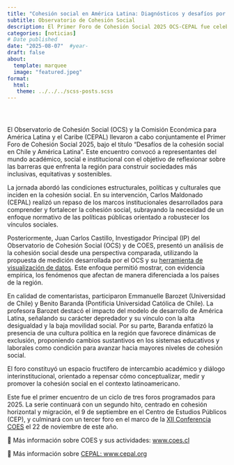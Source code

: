```yaml
---
title: "Cohesión social en América Latina: Diagnósticos y desafíos por OCS y CEPAL"
subtitle: Observatorio de Cohesión Social
description: El Primer Foro de Cohesión Social 2025 OCS-CEPAL fue celebrado el pasado 30 de julio.
categories: [noticias]
# Date published
date: "2025-08-07"  #year-
draft: false
about:
  template: marquee
  image: "featured.jpeg"
format: 
  html: 
   theme: ../../../scss-posts.scss
---
```


<div style="display: flex; align-items: center; gap: 1rem; flex-wrap: wrap;">

  <a href="https://x.com/CentroCOES/status/1947356705081131071" target="_blank" style="text-decoration: none; color: inherit;">
    <i class="bi bi-twitter-x" style="font-size: 1.5rem;"></i>
  </a>

  <a href="https://coes.cl/2025/07/31/coes-y-cepal-abordan-los-desafios-de-la-cohesion-social-en-america-latina/" target="_blank" style="text-decoration: none; color: inherit;">
    <i class="bi bi-globe" style="font-size: 1.5rem;"></i>
  </a>

  <a href="https://www.instagram.com/p/DMYQ_p_uPW8/?utm_source=ig_web_copy_link&igsh=MzRlODBiNWFlZA==" target="_blank" style="text-decoration: none; color: inherit;">
    <i class="bi bi-instagram" style="font-size: 1.5rem;"></i>
  </a>

</div>

El Observatorio de Cohesión Social (OCS) y la Comisión Económica para América Latina y el Caribe (CEPAL) llevaron a cabo conjuntamente el Primer Foro de Cohesión Social 2025, bajo el título “Desafíos de la cohesión social en Chile y América Latina”. Este encuentro convocó a representantes del mundo académico, social e institucional con el objetivo de reflexionar sobre las barreras que enfrenta la región para construir sociedades más inclusivas, equitativas y sostenibles.

La jornada abordó las condiciones estructurales, políticas y culturales que inciden en la cohesión social. En su intervención, Carlos Maldonado (CEPAL) realizó un repaso de los marcos institucionales desarrollados para comprender y fortalecer la cohesión social, subrayando la necesidad de un enfoque normativo de las políticas públicas orientado a robustecer los vínculos sociales.

Posteriormente, Juan Carlos Castillo, Investigador Principal (IP) del Observatorio de Cohesión Social (OCS) y de COES, presentó un análisis de la cohesión social desde una perspectiva comparada, utilizando la propuesta de medición desarrollada por el OCS y su [herramienta de visualización de datos](https://ocs-coes.com/analisis/visualizador-latam/). Este enfoque permitió mostrar, con evidencia empírica, los fenómenos que afectan de manera diferenciada a los países de la región.

En calidad de comentaristas, participaron Emmanuelle Barozet (Universidad de Chile) y Benito Baranda (Pontificia Universidad Católica de Chile). La profesora Barozet destacó el impacto del modelo de desarrollo de América Latina, señalando su carácter depredador y su vínculo con la alta desigualdad y la baja movilidad social. Por su parte, Baranda enfatizó la presencia de una cultura política en la región que favorece dinámicas de exclusión, proponiendo cambios sustantivos en los sistemas educativos y laborales como condición para avanzar hacia mayores niveles de cohesión social.

El foro constituyó un espacio fructífero de intercambio académico y diálogo interinstitucional, orientado a repensar cómo conceptualizar, medir y promover la cohesión social en el contexto latinoamericano.

Este fue el primer encuentro de un ciclo de tres foros programados para 2025. La serie continuará con un segundo hito, centrado en cohesión horizontal y migración, el 9 de septiembre en el Centro de Estudios Públicos (CEP), y culminará con un tercer foro en el marco de la [XII Conferencia COES](https://coes.cl/2025/07/25/llamado-a-ponencias-academicas-para-la-xii-conferencia-internacional-coes-es-la-democracia-realmente-el-problema-evolucion-impacto-y-futuro-de-la-crisis-de-las-democracias/) el 22 de noviembre de este año.

📄 Más información sobre COES y sus actividades: [www.coes.cl](https://coes.cl/)

📄 Más información sobre [CEPAL: www.cepal.org](https://www.cepal.org/es)